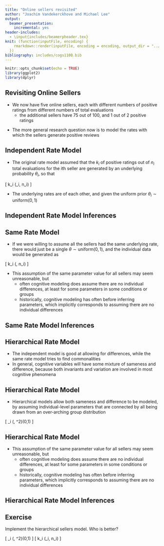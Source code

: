 ```yaml
---
title: "Online sellers revisited"
author: "Joachim Vandekerckhove and Michael Lee"
output:
  beamer_presentation:
    incremental: yes
header-includes:
  - \input{includes/beamerpheader.tex}
knit: (function(inputFile, encoding) {
    rmarkdown::render(inputFile, encoding = encoding, output_dir = "../pdf")
  })
bibliography: includes/cogs110B.bib
---
```


```r
knitr::opts_chunk$set(echo = TRUE)
library(ggplot2)
library(dplyr)
```

## Revisiting Online Sellers

- We now have five online sellers, each with different numbers of positive ratings from different numbers of total evaluations
  - the additional sellers have 75 out of 100, and 1 out of 2 positive ratings

\begin{center}
\begin{tabular}{cccc}
\hline
Seller & Positive & Total & Percentage \\
\hline
One & 10 & 10 & 100\% \\
Two & 48 & 50 & 96\% \\
Three & 186 & 200 & 93\% \\
Four & 75 & 100 & 75\% \\
Five & 1 & 2 & 50\% \\
\hline
\end{tabular}
\end{center}

- The more general research question now is to model the rates with which the sellers generate positive reviews

## Independent Rate Model

- The original rate model assumed that the $k_i$ of positive ratings out of $n_i$ total evaluations for the $i$th seller are generated by an underlying probability $\theta_i$, so that

\[
k_i \sim \mathrm{binomial}\bigl(\theta_i, n_i\bigr)
\]

- The underlying rates are \emph{independent} of each other, and given the uniform prior $\theta_i\sim\mathrm{uniform}\bigl(0,1\bigr)$

## Independent Rate Model Inferences

\includegraphics[width=\textwidth, trim={0cm 0cm 0cm 0cm}, clip]{includes/onlineSellersIndependent_onlineSellers_2.eps}

## Same Rate Model

- If we were willing to assume all the sellers had the same underlying rate, there would just be a single $\theta\sim\mathrm{uniform}\bigl(0,1\bigr)$, and the individual data would be generated as

\[
k_i \sim \mathrm{binomial}\bigl(\theta, n_i\bigr)
\]

- This assumption of the same parameter value for all sellers may seem unreasonable, but
  - often cognitive modeling does assume there are no individual differences, at least for some parameters in some conditions or groups
  - historically, cognitive modeling has often \emph{aggregated data} before inferring parameters, which implicitly corresponds to assuming there are no individual differences

## Same Rate Model Inferences

\includegraphics[width=\textwidth, trim={0cm 0cm 0cm 0cm}, clip]{includes/onlineSellersAggregate_onlineSellers_2.eps}

## Hierarchical Rate Model

- The independent model is good at allowing for differences, while the same rate model tries to find commonalities
- In general, cognitive variables will have some mixture of sameness and difference, because both invariants and variation are involved in most cognitive phenomena

## Hierarchical Rate Model

- Hierarchical models allow both sameness and difference to be modeled, by assuming individual-level parameters that are connected by all being drawn from an over-arching group distribution

\[
\theta_i \sim \mathrm{Gaussian}\bigl(\mu, \sigma^2\bigr)\mathrm{T}(0,1)
\]

## Hierarchical Rate Model

- This assumption of the same parameter value for all sellers may seem unreasonable, but
  - often cognitive modeling does assume there are no individual differences, at least for some parameters in some conditions or groups
  - historically, cognitive modeling has often \emph{aggregated data} before inferring parameters, which implicitly corresponds to assuming there are no individual differences


## Hierarchical Rate Model Inferences

\includegraphics[width=\textwidth, trim={0cm 0cm 0cm 0cm}, clip]{includes/onlineSellersHierarchical_onlineSellers_2.eps}

## Exercise

Implement the hierarchical sellers model.  Who is better?

\[
\theta_i \sim \mathrm{Gaussian}\bigl(\mu, \sigma^2\bigr)\mathrm{T}(0,1)
\]
\[
k_i \sim \text{Bernoulli}(\theta_i, n_i)
\]

\begin{center}
\begin{tabular}{cccc}
\hline
Seller & Positive & Total & Percentage \\
\hline
One & 10 & 10 & 100\% \\
Two & 48 & 50 & 96\% \\
Three & 186 & 200 & 93\% \\
Four & 75 & 100 & 75\% \\
Five & 1 & 2 & 50\% \\
\hline
\end{tabular}
\end{center}